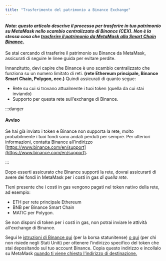 ```yaml
---
title: "Trasferimento del patrimonio a Binance Exchange"
---
```


#### _Nota: questo articolo descrive il processo per trasferire in tuo patrimonio su MetaMask nello scambio centralizzato di Binance (CEX). Non è la stessa cosa che [trasferire il patrimonio da MetaMask alla Smart Chain Binance.](/networks-and-sidechains/binance/sending-assets-to-binance-bnb-smart-chain)_

Se stai cercando di trasferire il patrimonio su Binance da MetaMask, assicurati di seguire le linee guida per evitare perdite.

Innanzitutto, devi capire che Binance è uno scambio centralizzato che funziona su un numero limitato di reti. **(rete Ethereum principale, Binance Smart Chain, Polygon, ecc.)** Quindi assicurati di quanto segue:

- Rete su cui si trovano attualmente i tuoi token (quella da cui stai inviando)
- Supporto per questa rete sull'exchange di Binance.

:::danger

#### Avviso

Se hai già inviato i token e Binance non supporta la rete, molto probabilmente i tuoi fondi sono andati perduti per sempre. Per ulteriori informazioni, contatta Binance all'indirizzo [https://www.binance.com/en/support](https://www.binance.com/en/support)**.**

:::

Dopo esserti assicurato che Binance supporti la rete, dovrai assicurarti di avere dei fondi in MetaMask per i costi in gas _di quella rete_.

Tieni presente che i costi in gas vengono pagati nel token nativo della rete, ad esempio:

- ETH per rete principale Ethereum
- BNB per Binance Smart Chain
- MATIC per Polygon.

Se non disponi di token per i costi in gas, non potrai inviare le attività all'exchange di Binance.

Segui le [istruzioni di Binance qui](https://support.binance.us/hc/en-us/articles/360046787054-How-to-Deposit-Crypto) (per la borsa statunitense) [o qui](https://www.binance.com/en/support/faq/115003764971) (per chi non risiede negli Stati Uniti) per ottenere l'indirizzo specifico del token che stai depositando sul tuo account Binance. Copia questo indirizzo e incollalo su MetaMask [quando ti viene chiesto l'indirizzo di destinazione.](/managing-my-tokens/moving-your-tokens/how-to-send-tokens-from-your-metamask-wallet)
